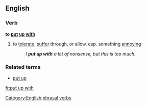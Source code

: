 ==English==

===Verb===
'''to [[put]] [[up]] [[with]]'''  

# {{idiom}} to [[tolerate]], [[suffer]] through, or allow, esp. something [[annoy]]ing
#: ''I '''put up with''' a lot of nonsense, but this is too much.''

===Related terms===
*[[put up]]

[[fr:put up with]]

[[Category:English phrasal verbs]]